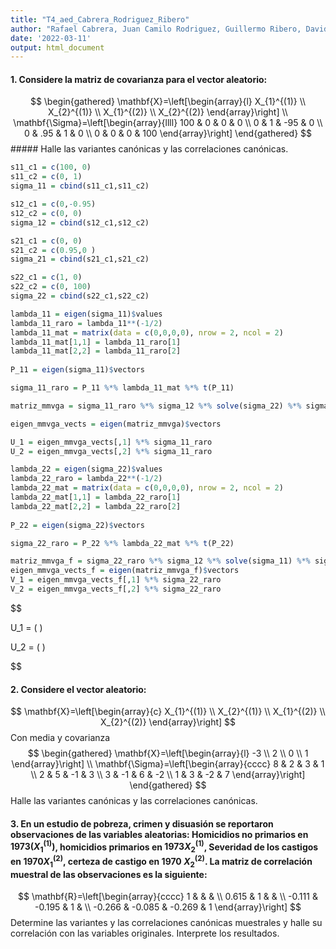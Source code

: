 ```yaml
---
title: "T4_aed_Cabrera_Rodriguez_Ribero"
author: "Rafael Cabrera, Juan Camilo Rodriguez, Guillermo Ribero, David Melendez"
date: '2022-03-11'
output: html_document
---
```


#### 1. Considere la matriz de covarianza para el vector aleatorio:
$$
\begin{gathered}
\mathbf{X}=\left[\begin{array}{l}
X_{1}^{(1)} \\
X_{2}^{(1)} \\
X_{1}^{(2)} \\
X_{2}^{(2)}
\end{array}\right] \\
\mathbf{\Sigma}=\left[\begin{array}{llll}
100 & 0 & 0 & 0 \\
0 & 1 & -95 & 0 \\
0 & .95 & 1 & 0 \\
0 & 0 & 0 & 100
\end{array}\right]
\end{gathered}
$$
##### Halle las variantes canónicas y las correlaciones canónicas.

```r



s11_c1 = c(100, 0)
s11_c2 = c(0, 1)
sigma_11 = cbind(s11_c1,s11_c2)

s12_c1 = c(0,-0.95)
s12_c2 = c(0, 0)
sigma_12 = cbind(s12_c1,s12_c2)

s21_c1 = c(0, 0)
s21_c2 = c(0.95,0 )
sigma_21 = cbind(s21_c1,s21_c2)

s22_c1 = c(1, 0)
s22_c2 = c(0, 100)
sigma_22 = cbind(s22_c1,s22_c2)

lambda_11 = eigen(sigma_11)$values
lambda_11_raro = lambda_11**(-1/2)
lambda_11_mat = matrix(data = c(0,0,0,0), nrow = 2, ncol = 2)
lambda_11_mat[1,1] = lambda_11_raro[1]
lambda_11_mat[2,2] = lambda_11_raro[2]
  
P_11 = eigen(sigma_11)$vectors

sigma_11_raro = P_11 %*% lambda_11_mat %*% t(P_11)

matriz_mmvga = sigma_11_raro %*% sigma_12 %*% solve(sigma_22) %*% sigma_21 %*% sigma_11_raro

eigen_mmvga_vects = eigen(matriz_mmvga)$vectors

U_1 = eigen_mmvga_vects[,1] %*% sigma_11_raro
U_2 = eigen_mmvga_vects[,2] %*% sigma_11_raro

lambda_22 = eigen(sigma_22)$values
lambda_22_raro = lambda_22**(-1/2)
lambda_22_mat = matrix(data = c(0,0,0,0), nrow = 2, ncol = 2)
lambda_22_mat[1,1] = lambda_22_raro[1]
lambda_22_mat[2,2] = lambda_22_raro[2]
  
P_22 = eigen(sigma_22)$vectors

sigma_22_raro = P_22 %*% lambda_22_mat %*% t(P_22)

matriz_mmvga_f = sigma_22_raro %*% sigma_12 %*% solve(sigma_11) %*% sigma_21 %*% sigma_22_raro
eigen_mmvga_vects_f = eigen(matriz_mmvga_f)$vectors
V_1 = eigen_mmvga_vects_f[,1] %*% sigma_22_raro
V_2 = eigen_mmvga_vects_f[,2] %*% sigma_22_raro


```
$$

U_1 = \left(     \right)

U_2 = \left(     \right)

$$

#### 2. Considere el vector aleatorio:
$$
\mathbf{X}=\left[\begin{array}{c}
X_{1}^{(1)} \\
X_{2}^{(1)} \\
X_{1}^{(2)} \\
X_{2}^{(2)}
\end{array}\right]
$$
Con media y covarianza
$$
\begin{gathered}
\mathbf{X}=\left[\begin{array}{l}
-3 \\
2 \\
0 \\
1
\end{array}\right] \\
\mathbf{\Sigma}=\left[\begin{array}{cccc}
8 & 2 & 3 & 1 \\
2 & 5 & -1 & 3 \\
3 & -1 & 6 & -2 \\
1 & 3 & -2 & 7
\end{array}\right]
\end{gathered}
$$
Halle las variantes canónicas y las correlaciones canónicas.

#### 3. En un estudio de pobreza, crimen y disuasión se reportaron observaciones de las variables aleatorias: Homicidios no primarios en $1973\left(X_{1}^{(1)}\right)$, homicidios primarios en $1973 X_{2}^{(1)}$, Severidad de los castigos en $1970 X_{1}^{(2)}$, certeza de castigo en 1970 $X_{2}^{(2)}$. La matriz de correlación muestral de las observaciones es la siguiente:
$$
\mathbf{R}=\left[\begin{array}{cccc}
1 & & & \\
0.615 & 1 & & \\
-0.111 & -0.195 & 1 & \\
-0.266 & -0.085 & -0.269 & 1
\end{array}\right]
$$
Determine las variantes y las correlaciones canónicas muestrales y halle su correlación con las variables originales. Interprete los resultados.

